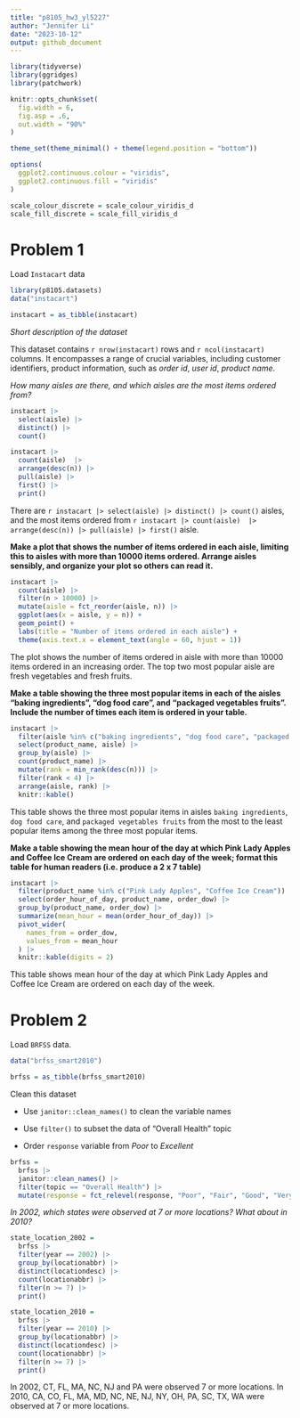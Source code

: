 ```yaml
---
title: "p8105_hw3_yl5227"
author: "Jennifer Li"
date: "2023-10-12"
output: github_document
---
```


```r

library(tidyverse)
library(ggridges)
library(patchwork)

knitr::opts_chunk$set(
  fig.width = 6,
  fig.asp = .6,
  out.width = "90%"
)

theme_set(theme_minimal() + theme(legend.position = "bottom"))

options(
  ggplot2.continuous.colour = "viridis",
  ggplot2.continuous.fill = "viridis"
)

scale_colour_discrete = scale_colour_viridis_d
scale_fill_discrete = scale_fill_viridis_d
```


# Problem 1

Load `Instacart` data

```r
library(p8105.datasets)
data("instacart")

instacart = as_tibble(instacart)
```

*Short description of the dataset*

This dataset contains `r nrow(instacart)` rows and `r ncol(instacart)` columns. It encompasses a range of crucial variables, including customer identifiers, product information, such as _order id_, _user id_, _product name_. 

*How many aisles are there, and which aisles are the most items ordered from?*

```r
instacart |> 
  select(aisle) |> 
  distinct() |> 
  count()

instacart |> 
  count(aisle)  |> 
  arrange(desc(n)) |> 
  pull(aisle) |> 
  first() |> 
  print()
```

There are `r instacart |> select(aisle) |> distinct() |> count()` aisles, and the most items ordered from `r instacart |> count(aisle)  |> arrange(desc(n)) |> pull(aisle) |> first()` aisle.

**Make a plot that shows the number of items ordered in each aisle, limiting this to aisles with more than 10000 items ordered. Arrange aisles sensibly, and organize your plot so others can read it.**

```r
instacart |> 
  count(aisle) |> 
  filter(n > 10000) |> 
  mutate(aisle = fct_reorder(aisle, n)) |> 
  ggplot(aes(x = aisle, y = n)) +
  geom_point() +
  labs(title = "Number of items ordered in each aisle") +
  theme(axis.text.x = element_text(angle = 60, hjust = 1))
```

The plot shows the number of items ordered in aisle with more than 10000 items ordered in an increasing order. The top two most popular aisle are fresh vegetables and fresh fruits.

**Make a table showing the three most popular items in each of the aisles “baking ingredients”, “dog food care”, and “packaged vegetables fruits”. Include the number of times each item is ordered in your table.**

```r
instacart |> 
  filter(aisle %in% c("baking ingredients", "dog food care", "packaged vegetables fruits")) |> 
  select(product_name, aisle) |> 
  group_by(aisle) |> 
  count(product_name) |> 
  mutate(rank = min_rank(desc(n))) |> 
  filter(rank < 4) |> 
  arrange(aisle, rank) |> 
  knitr::kable()
```

This table shows the three most popular items in aisles `baking ingredients`, `dog food care`, and `packaged vegetables fruits` from the most to the least popular items among the three most popular items.

**Make a table showing the mean hour of the day at which Pink Lady Apples and Coffee Ice Cream are ordered on each day of the week; format this table for human readers (i.e. produce a 2 x 7 table)**

```r
instacart |> 
  filter(product_name %in% c("Pink Lady Apples", "Coffee Ice Cream")) |>
  select(order_hour_of_day, product_name, order_dow) |> 
  group_by(product_name, order_dow) |> 
  summarize(mean_hour = mean(order_hour_of_day)) |> 
  pivot_wider(
    names_from = order_dow,
    values_from = mean_hour
  ) |> 
  knitr::kable(digits = 2)
```

This table shows mean hour of the day at which Pink Lady Apples and Coffee Ice Cream are ordered on each day of the week.


# Problem 2

Load `BRFSS` data.

```r
data("brfss_smart2010")

brfss = as_tibble(brfss_smart2010)
```


Clean this dataset

*   Use `janitor::clean_names()` to clean the variable names

*   Use `filter()` to subset the data of "Overall Health" topic

*   Order `response` variable from _Poor_ to _Excellent_

```r
brfss =
  brfss |> 
  janitor::clean_names() |> 
  filter(topic == "Overall Health") |> 
  mutate(response = fct_relevel(response, "Poor", "Fair", "Good", "Very good", "Excellent"))
```


*In 2002, which states were observed at 7 or more locations? What about in 2010?*

```r
state_location_2002 =
  brfss |> 
  filter(year == 2002) |> 
  group_by(locationabbr) |> 
  distinct(locationdesc) |> 
  count(locationabbr) |> 
  filter(n >= 7) |> 
  print()

state_location_2010 =
  brfss |> 
  filter(year == 2010) |> 
  group_by(locationabbr) |> 
  distinct(locationdesc) |> 
  count(locationabbr) |> 
  filter(n >= 7) |> 
  print()
```

In 2002, CT, FL, MA, NC, NJ and PA were observed 7 or more locations. In 2010, CA, CO, FL, MA, MD, NC, NE, NJ, NY, OH, PA, SC, TX, WA were observed at 7 or more locations. 